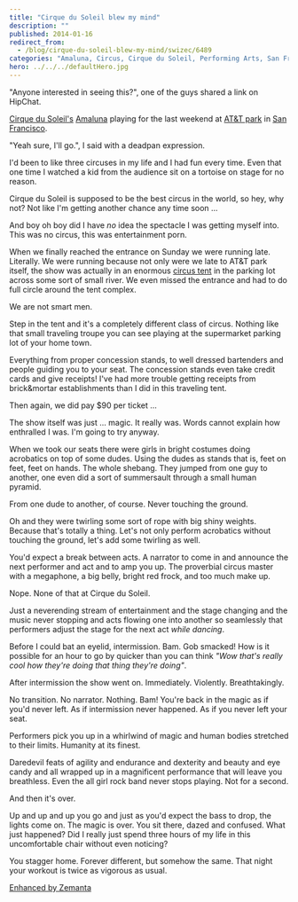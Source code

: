 ```yaml
---
title: "Cirque du Soleil blew my mind"
description: ""
published: 2014-01-16
redirect_from:
  - /blog/cirque-du-soleil-blew-my-mind/swizec/6489
categories: "Amaluna, Circus, Cirque du Soleil, Performing Arts, San Francisco, Soleil, Travel + Events"
hero: ../../../defaultHero.jpg
---
```


"Anyone interested in seeing this?", one of the guys shared a link on HipChat.

[Cirque du Soleil's](http://www.cirquedusoleil.com/) [Amaluna](http://www.cirquedusoleil.com/en/shows/amaluna/default.aspx) playing for the last weekend at [AT&T park](<http://maps.google.com/maps?ll=37.7783333333,-122.389444444&spn=0.01,0.01&q=37.7783333333,-122.389444444 (AT%26T%20Park)&t=h>) in [San Francisco](<http://maps.google.com/maps?ll=37.7833333333,-122.416666667&spn=0.1,0.1&q=37.7833333333,-122.416666667 (San%20Francisco)&t=h>).

"Yeah sure, I'll go.", I said with a deadpan expression.

I'd been to like three circuses in my life and I had fun every time. Even that one time I watched a kid from the audience sit on a tortoise on stage for no reason.

Cirque du Soleil is supposed to be the best circus in the world, so hey, why not? Not like I'm getting another chance any time soon ...

And boy oh boy did I have _no_ idea the spectacle I was getting myself into. This was no circus, this was entertainment porn.

When we finally reached the entrance on Sunday we were running late. Literally. We were running because not only were we late to AT&T park itself, the show was actually in an enormous [circus tent](http://en.wikipedia.org/wiki/Circus) in the parking lot across some sort of small river. We even missed the entrance and had to do full circle around the tent complex.

We are not smart men.

Step in the tent and it's a completely different class of circus. Nothing like that small traveling troupe you can see playing at the supermarket parking lot of your home town.

Everything from proper concession stands, to well dressed bartenders and people guiding you to your seat. The concession stands even take credit cards and give receipts! I've had more trouble getting receipts from brick&mortar establishments than I did in this traveling tent.

Then again, we did pay $90 per ticket ...

The show itself was just ... magic. It really was. Words cannot explain how enthralled I was. I'm going to try anyway.

When we took our seats there were girls in bright costumes doing acrobatics on top of some dudes. Using the dudes as stands that is, feet on feet, feet on hands. The whole shebang. They jumped from one guy to another, one even did a sort of summersault through a small human pyramid.

From one dude to another, of course. Never touching the ground.

Oh and they were twirling some sort of rope with big shiny weights. Because that's totally a thing. Let's not only perform acrobatics without touching the ground, let's add some twirling as well.

You'd expect a break between acts. A narrator to come in and announce the next performer and act and to amp you up. The proverbial circus master with a megaphone, a big belly, bright red frock, and too much make up.

Nope. None of that at Cirque du Soleil.

Just a neverending stream of entertainment and the stage changing and the music never stopping and acts flowing one into another so seamlessly that performers adjust the stage for the next act _while dancing_.

Before I could bat an eyelid, intermission. Bam. Gob smacked! How is it possible for an hour to go by quicker than you can think _"Wow that's really cool how they're doing that thing they're doing"_.

After intermission the show went on. Immediately. Violently. Breathtakingly.

No transition. No narrator. Nothing. Bam! You're back in the magic as if you'd never left. As if intermission never happened. As if you never left your seat.

Performers pick you up in a whirlwind of magic and human bodies stretched to their limits. Humanity at its finest.

Daredevil feats of agility and endurance and dexterity and beauty and eye candy and all wrapped up in a magnificent performance that will leave you breathless. Even the all girl rock band never stops playing. Not for a second.

And then it's over.

Up and up and up you go and just as you'd expect the bass to drop, the lights come on. The magic is over. You sit there, dazed and confused. What just happened? Did I really just spend three hours of my life in this uncomfortable chair without even noticing?

You stagger home. Forever different, but somehow the same. That night your workout is twice as vigorous as usual.

[Enhanced by Zemanta](https://img.zemanta.com/zemified_e.png?x-id=29cccde4-3e47-4d80-a4b3-330968345846)